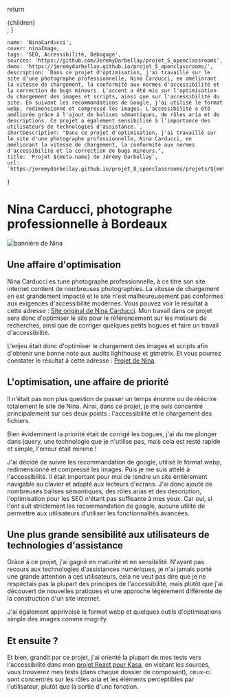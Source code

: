 
  return <div className={styles.mdx}>{children}</div>;
}

    name: 'NinaCarducci',
    cover: ninaImage,
    tags: 'SEO, Accessibilité, Débogage',
    sources: 'https://github.com/JeremyDarbellay/projet_5_openclassrooms',
    demo: 'https://jeremydarbellay.github.io/projet_5_openclassrooms/',
    description: `Dans ce projet d'optimisation, j'ai travaillé sur le site d'une photographe professionnelle, Nina Carducci, en améliorant la vitesse de chargement, la conformité aux normes d'accessibilité et la correction de bugs mineurs. L'accent a été mis sur l'optimisation du chargement des images et scripts, ainsi que sur l'accessibilité du site. En suivant les recommandations de Google, j'ai utilisé le format webp, redimensionné et compressé les images. L'accessibilité a été améliorée grâce à l'ajout de balises sémantiques, de rôles aria et de descriptions. Ce projet a également sensibilisé à l'importance des utilisateurs de technologies d'assistance.`,
    shortDescription: "Dans ce projet d'optimisation, j'ai travaillé sur le site d'une photographe professionnelle, Nina Carducci, en améliorant la vitesse de chargement, la conformité aux normes d'accessibilité et la correction de bugs mineurs.",
    title: `Projet ${meta.name} de Jérémy Darbellay`,
    url: `https:/jeremydarbellay.github.io/projet_8_openclassrooms/projets/${meta.name}`
}

<Head>
    <title>Projet NinaCarducci de Jérémy Darbellay</title>
    <meta
        name="description"
        content="Dans ce projet d'optimisation, j'ai travaillé sur le site d'une photographe professionnelle, Nina Carducci, en améliorant la vitesse de chargement, la conformité aux normes d'accessibilité et la correction de bugs mineurs."
    />
</Head>
<NextSeo
    title={meta.title}
    description={meta.shortDescription}
    openGraph={{
        url: {meta.url},
        title: {meta.title},
        description: {meta.shortDescription},
    }}
/>

# Nina Carducci, photographe professionnelle à Bordeaux

<div className={styles.projectHeader}>

  <Image src={ninaImage} alt="bannière de Nina" />
  <ProjectInfo meta={meta} />
</div>

## Une affaire d'optimisation

Nina Carducci es tune photographe professionnelle, à ce titre son site internet contient de nombreuses photographies. La vitesse de chargement en est grandement impacté et le site n'est malheureusement pas conformes aux exigences d'accessibilité modernes. Vous pouvez voir le résultat à cette adresse : [Site original de Nina Carducci](https://nina-carducci.github.io/). Mon travail dans ce projet sera donc d'optimiser le site pour le référencement sur les moteurs de recherches, ainsi que de corriger quelques petits bogues et faire un travail d'accessibilité.

L'enjeu était donc d'optimiser le chargement des images et scripts afin d'obtenir une bonne note aux audits lighthouse et gtmetrix. Et vous pourrez constater le résultat à cette adresse : [Projet de Nina](https://jeremydarbellay.github.io/projet_5_openclassrooms).

## L'optimisation, une affaire de priorité

Il n'était pas non plus question de passer un temps énorme ou de réécrire totalement le site de Nina. Ainsi, dans ce projet, je me suis concentré principalement sur ces deux points : l'accessibilité et le chargement des fichiers.

Bien évidemment la priorité était de corrigé les bogues, j'ai du me plonger dans jquery, une technologie que je n'utilise pas, mais cela est resté rapide et simple, l'erreur était minime !

J'ai décidé de suivre les recommandation de google, utilisé le format webp, redimensionné et compressé les images. Puis je me suis attelé à l'accessibilité.
Il était important pour moi de rendre un site entièrement navigable au clavier et adapté aux lecteurs d'ecrans. J'ai donc ajouté de nombreuses balises sémantiques, des rôles arias et des description, l'optimisation pour les SEO n'étant pas suffisante à mes yeux.
Car oui, si l'ont suit strictement les recommandation de google, aucune utilité de permettre aux utilisateurs d'utiliser les fonctionnalités avancées.

## Une plus grande sensibilité aux utilisateurs de technologies d'assistance

Grâce à ce projet, j'ai gagné en maturité et en sensibilité. N'ayant pas recours aux technologies d'assistances numériques, je n'ai jamais porté une grande attention à ces utilisateurs, cela ne veut pas dire que je ne respectais pas la plupart des principes de l'accessibilité, mais plutôt que j'ai découvert de nouvelles pratiques et une approche légèrement différente de la construction d'un site internet.

J'ai également apprivoisé le format webp et quelques outils d'optimisations simple des images comme mogrify. 

## Et ensuite ?

Et bien, grandit par ce projet, j'ai orienté la plupart de mes tests vers l'accessibilité dans mon [projet React pour Kasa](/projets/Kasa), en visitant les sources, vous trouverez mes tests (dans chaque dossier de composant), ceux-ci sont concentrés sur les rôles aria et les éléments perceptibles par l'utilisateur, plutôt que la sortie d'une fonction.